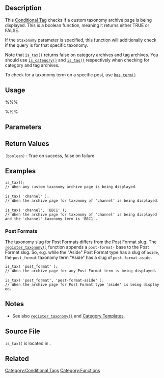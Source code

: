 {{Languages|
{{en|Function Reference/is_tax}}
{{ja|関数リファレンス/is_tax}}
}}

==Description==
This [[Conditional Tags|Conditional Tag]] checks if a custom taxonomy archive page is being displayed. This is a boolean function, meaning it returns either TRUE or FALSE.

If the <tt>$taxonomy</tt> parameter is specified, this function will additionally check if the query is for that specific taxonomy.

Note that <tt>is_tax()</tt> returns false on category archives and tag archives. You should use <tt>[[Function Reference/is_category|is_category()]]</tt> and <tt>[[Function Reference/is_tag|is_tag()]]</tt> respectively when checking for category and tag archives.

To check for a taxonomy term on a specific post, use <tt>[[Function Reference/has_term|has_term()]]</tt>

==Usage==
%%%<?php is_tax( $taxonomy, $term ); ?>%%%

==Parameters==
{{Parameter|$taxonomy|string, array|Taxonomy slug or slugs|optional}}
{{Parameter|$term|int, array, string|A single or array of, The term's ID, Name or Slug|optional}}

==Return Values==
; <tt>(boolean)</tt> : True on success, false on failure.

==Examples==

 is_tax();
 // When any custom taxonomy archive page is being displayed.
 
 is_tax( 'channel' );
 // When the archive page for taxonomy of 'channel' is being displayed.
 
 is_tax( 'channel', 'BBC1' );
 // When the archive page for taxonomy of 'channel' is being displayed and the 'channel' taxonomy term is 'BBC1'.

===Post Formats===
The taxonomy slug for Post Formats differs from the Post Format slug. The <tt>[[Function Reference/register_taxonomy|register_taxonomy()]]</tt> function appends a <tt>post-format-</tt> base to the Post Format slug. So, e.g. while the "Aside" Post Format type has a slug of <tt>aside</tt>, the <tt>post_format</tt> taxonomy term "Aside" has a slug of <tt>post-format-aside</tt>.

 is_tax( 'post_format' );
 // When the archive page for any Post Format term is being displayed.
 
 is_tax( 'post_format', 'post-format-aside' );
 // When the archive page for Post Format type 'aside' is being displayed.

==Notes==
* See also <tt>[[Function Reference/register_taxonomy|register_taxonomy()]]</tt> and [[Category Templates]].

==Source File==
<tt>is_tax()</tt> is located in {{Trac|wp-includes/query.php}}.

==Related==

{{Conditional Tags}}

{{Tag Footer}}

[[Category:Conditional Tags]]
[[Category:Functions]]